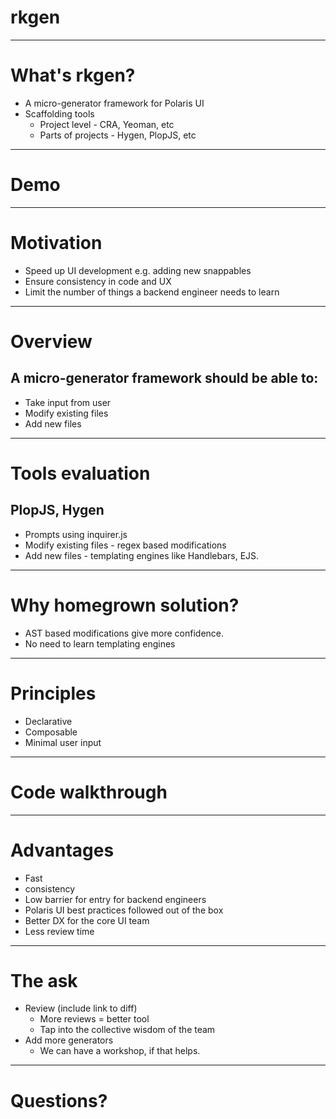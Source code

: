 # rkgen

---

# What's rkgen?

- A micro-generator framework for Polaris UI
- Scaffolding tools
    - Project level - CRA, Yeoman, etc
    - Parts of projects - Hygen, PlopJS, etc

---

# Demo

---

# Motivation

- Speed up UI development e.g. adding new snappables
- Ensure consistency in code and UX
- Limit the number of things a backend engineer needs to learn

---

# Overview

## A micro-generator framework should be able to:

- Take input from user
- Modify existing files
- Add new files

---

# Tools evaluation

## PlopJS, Hygen

- Prompts using inquirer.js
- Modify existing files - regex based modifications
- Add new files - templating engines like Handlebars, EJS.

---

# Why homegrown solution?

- AST based modifications give more confidence.
- No need to learn templating engines

---

# Principles

- Declarative
- Composable
- Minimal user input

---

# Code walkthrough

---

# Advantages

- Fast
- consistency
- Low barrier for entry for backend engineers
- Polaris UI best practices followed out of the box
- Better DX for the core UI team
- Less review time

---

# The ask

- Review (include link to diff)
    - More reviews = better tool
    - Tap into the collective wisdom of the team
- Add more generators
    - We can have a workshop, if that helps.

---

# Questions?